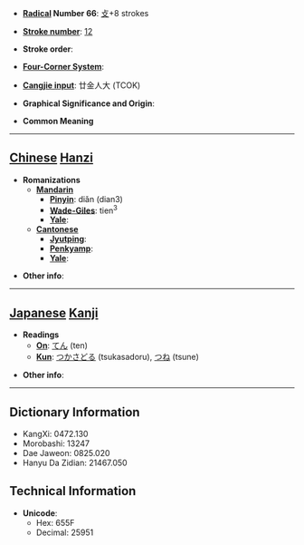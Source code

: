 * '''[[Wiktionary:Chinese radical index| Radical]] Number 66''': [[Wiktionary:Chinese radical index 攴|攴]]+8 strokes

* '''[[Wiktionary:Chinese total strokes index|Stroke number]]''': [[Wiktionary:Chinese total strokes index 12|12]]

* '''Stroke order''': 

* '''[[Wiktionary:Chinese four corner index|Four-Corner System]]''': 

* '''[[Wiktionary:Chinese Cangjie index|Cangjie input]]''': 廿金人大 (TCOK)

* '''Graphical Significance and Origin''': 

* '''Common Meaning'''

----

== [[Chinese]] [[Hanzi]] ==

* '''Romanizations'''
** '''[[Mandarin]]'''
*** '''[[Pinyin]]''': diǎn (dian3)
*** '''[[Wade-Giles]]''': tien<sup>3</sup>
*** '''[[Yale]]''': 
** '''[[Cantonese]]'''
*** '''[[Jyutping]]''':
*** '''[[Penkyamp]]''': 
*** '''[[Yale]]''': 

* '''Other info''': 

----

== [[Japanese]] [[Kanji]] ==

* '''Readings'''
** '''[[On]]''': [[てん]] (ten)
** '''[[Kun]]''': [[つかさどる]] (tsukasadoru), [[つね]] (tsune)

* '''Other info''':  

----

== Dictionary Information ==

* KangXi: 0472.130
* Morobashi: 13247
* Dae Jaweon: 0825.020
* Hanyu Da Zidian: 21467.050

== Technical Information ==

* '''Unicode''':
** Hex: 655F
** Decimal: 25951